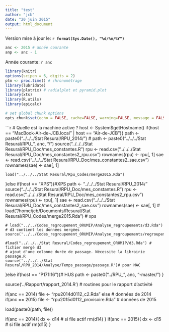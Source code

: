 ```yaml
---
title: "test"
author: "jcb"
date: "20 juin 2015"
output: html_document
---
```


Version mise à jour le: __`r format(Sys.Date(), "%d/%m/%Y")`__

```r
anc <- 2015 # année courante
anp <- anc - 1
```

Année courante: `r anc`

```r
library(knitr)
options(scipen = 6, digits = 2)
ptm <- proc.time() # chronométrage
library(lubridate)
library(plotrix) # radialplot et pyramid.plot
library(xts)
library(R.utils)
library(epicalc)

# set global chunk options
opts_chunk$set(echo = FALSE, cache=FALSE, warning=FALSE, message = FALSE, tidy=FALSE, fig.width=8, fig.height=6, scipen= 1, digits = 2)
```

```r
# Quelle est la machine active ?
host <- System$getHostname()
if(host == "MacBook-Air-de-JCB.local" | host == "Air-de-JCB"){
    path <- paste0("../../../Stat Resural/RPU_2014/")
    # path <- paste0("../../../Stat Resural/RPU_", anc, "/")
    source("../../../Stat Resural/RPU_Doc/mes_constantes.R")
    rpu <- read.csv("../../../Stat Resural/RPU_Doc/mes_constantes2_rpu.csv")
    rownames(rpu) <- rpu[, 1]
    sae <- read.csv("../../../Stat Resural/RPU_Doc/mes_constantes2_sae.csv")
    rownames(sae) <- sae[, 1]
    
    load("../../../Stat Resural/Rpu_Codes/merge2015.Rda")
    
}else if(host == "XPS"){#XPS
    path <- "../../../Stat Resural/RPU_2014/"
    source("../../../Stat Resural/RPU_Doc/mes_constantes.R")
    rpu <- read.csv("../../../Stat Resural/RPU_Doc/mes_constantes2_rpu.csv")
    rownames(rpu) <- rpu[, 1]
    sae <- read.csv("../../../Stat Resural/RPU_Doc/mes_constantes2_sae.csv")
    rownames(sae) <- sae[, 1]
    #
    load("/home/jcb/Documents/Resural/Stat Resural/RPU_Codes/merge2015.Rda") # xps
    
    # load("../../Codes_regroupement_ORUMIP/Analyse_regroupements/d3.Rda") # d3 contient les données mergées
    source('../../Codes_regroupement_ORUMIP/Analyse_regroupements/regroupement.R')
    
    #load("../../../Stat Resural/Codes_regroupement_ORUMIP/d3.Rda") # fichier mergé d3
    # ajout d'une colonne durée de passage. Nécessite la librairie passage.R
    source('../../../Stat Resural/RPU_2014/Analyse/Temps_passage/passage.R')# pour MAC
    
}else if(host == "P171I16"){# HUS
    path <- paste0("../RPU_", anc, "-master/")
}

source('../Rapport/rapport_2014.R') # routines pour le rapport d'activité

if(anc == 2014)
    file <- "rpu2014d0112_c2.Rda" else # données de 2014
if(anc == 2015)
    file <- "rpu2015d0112_provisoire.Rda" # données de 2015

load(paste0(path, file))

if(anc == 2014){
    dx <- d14 # si file actif
    rm(d14)
    }
if(anc == 2015){
    dx <- d15 # si file actif
    rm(d15)
    }